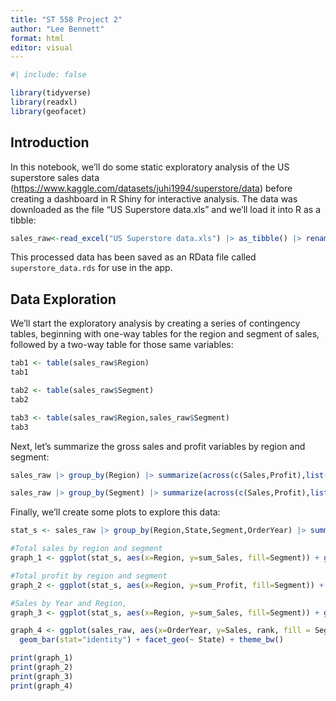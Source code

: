 ```yaml
---
title: "ST 558 Project 2"
author: "Lee Bennett"
format: html
editor: visual
---
```


```r
#| include: false

library(tidyverse)
library(readxl)
library(geofacet)
```

## Introduction

In this notebook, we'll do some static exploratory analysis of the US superstore sales data (<https://www.kaggle.com/datasets/juhi1994/superstore/data>) before creating a dashboard in R Shiny for interactive analysis. The data was downloaded as the file "US Superstore data.xls" and we'll load it into R as a tibble:

```r

sales_raw<-read_excel("US Superstore data.xls") |> as_tibble() |> rename_with(make.names) |> mutate(OrderYear=year(Order.Date))
```

This processed data has been saved as an RData file called `superstore_data.rds` for use in the app.

## Data Exploration

We'll start the exploratory analysis by creating a series of contingency tables, beginning with one-way tables for the region and segment of sales, followed by a two-way table for those same variables:

```r
tab1 <- table(sales_raw$Region)
tab1

tab2 <- table(sales_raw$Segment)
tab2

tab3 <- table(sales_raw$Region,sales_raw$Segment)
tab3
```

Next, let's summarize the gross sales and profit variables by region and segment:

```r
sales_raw |> group_by(Region) |> summarize(across(c(Sales,Profit),list("mean"=mean,"median"=median,"sd"=sd),.names="{.fn}_{.col}"))

sales_raw |> group_by(Segment) |> summarize(across(c(Sales,Profit),list("mean"=mean,"median"=median,"sd"=sd),.names="{.fn}_{.col}"))
```
Finally, we'll create some plots to explore this data:

```r
stat_s <- sales_raw |> group_by(Region,State,Segment,OrderYear) |> summarize(across(c(Sales,Profit),list("sum"=sum, "mean"=mean,"median"=median,"sd"=sd),.names="{.fn}_{.col}")) 

#Total sales by region and segment
graph_1 <- ggplot(stat_s, aes(x=Region, y=sum_Sales, fill=Segment)) + geom_bar(position="dodge",stat="identity") + theme(plot.title = element_text(hjust = 0.5)) + labs(x="Region", y="Total sales ($)", title="Total Sales by Region and Market Segment")

#Total profit by region and segment
graph_2 <- ggplot(stat_s, aes(x=Region, y=sum_Profit, fill=Segment)) + geom_bar(position="dodge",stat="identity") + theme(plot.title = element_text(hjust = 0.5)) + labs(x="Region", y="Total profit ($)", title="Total Profit by Region and Market Segment")

#Sales by Year and Region,
graph_3 <- ggplot(stat_s, aes(x=Region, y=sum_Sales, fill=Segment)) + geom_bar(position="dodge",stat="identity") + theme(plot.title = element_text(hjust = 0.5)) + labs(x="Region", y="Total sales ($)", title="Total Sales by Region, Market Segment, and Year") + facet_wrap(~OrderYear)

graph_4 <- ggplot(sales_raw, aes(x=OrderYear, y=Sales, rank, fill = Segment)) +
  geom_bar(stat="identity") + facet_geo(~ State) + theme_bw()

print(graph_1)
print(graph_2)
print(graph_3)
print(graph_4)
```